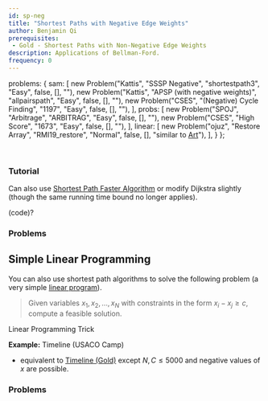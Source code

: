 ```yaml
---
id: sp-neg
title: "Shortest Paths with Negative Edge Weights"
author: Benjamin Qi
prerequisites: 
 - Gold - Shortest Paths with Non-Negative Edge Weights
description: Applications of Bellman-Ford.
frequency: 0
---
```



  problems: {
    sam: [
      new Problem("Kattis", "SSSP Negative", "shortestpath3", "Easy", false, [], ""),
      new Problem("Kattis", "APSP (with negative weights)", "allpairspath", "Easy", false, [], ""),
      new Problem("CSES", "(Negative) Cycle Finding", "1197", "Easy", false, [], ""),
    ],
    probs: [
      new Problem("SPOJ", "Arbitrage", "ARBITRAG", "Easy", false, [], ""),
      new Problem("CSES", "High Score", "1673", "Easy", false, [], ""),
    ],
    linear: [
      new Problem("ojuz", "Restore Array", "RMI19_restore", "Normal", false, [], "similar to [Art](https://codeforces.com/gym/102394/problem/A)"),
    ],
  }
};

<Problems problems={metadata.problems.sam} />

<br/>

### Tutorial

<Resources title="SSSP Negative">
  <Resource source="CPH" title="13.1"></Resource>
  <Resource source="cp-algo" title="Bellman-Ford" url="graph/bellman_ford.html"></Resource>
  <Resource source="cp-algo" title="Finding Negative Cycle" url="finding-negative-cycle-in-graph.html"></Resource>
  <Resource source="TC" title="Intro to Graphs Section 3" url="introduction-to-graphs-and-their-data-structures-section-3/"></Resource>
</Resources>

Can also use [Shortest Path Faster Algorithm](https://en.wikipedia.org/wiki/Shortest_Path_Faster_Algorithm) or modify Dijkstra slightly (though the same running time bound no longer applies). 

(code)?

### Problems

<Problems problems={metadata.problems.probs} />

## Simple Linear Programming

You can also use shortest path algorithms to solve the following problem (a very simple [linear program](https://en.wikipedia.org/wiki/Linear_programming)). 

> Given variables $x_1,x_2,\ldots,x_N$ with constraints in the form $x_i-x_j\ge c$, compute a feasible solution.

<Resources>
  <Resource source="MIT" title="Slides from Intro to Algorithms" url="https://www.cs.rit.edu/~spr/COURSES/ALG/MIT/lec18.pdf">Linear Programming Trick</Resource>
</Resources>

**Example:** Timeline (USACO Camp)

  - equivalent to [Timeline (Gold)](http://www.usaco.org/index.php?page=viewproblem2&cpid=1017) except $N,C\le 5000$ and negative values of $x$ are possible.

### Problems

<Problems problems={metadata.problems.linear} />
